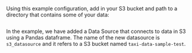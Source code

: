 
Using this example configuration, add in your S3 bucket and path to a directory that contains some of your data:

```python name="version-0.17.23 docs/docusaurus/versioned_docs/version-0.17.23/snippets/aws_cloud_storage_pandas.py add_s3_datasource"
```

In the example, we have added a Data Source that connects to data in S3 using a Pandas dataframe. The name of
the new datasource is ``s3_datasource`` and it refers to a S3 bucket named ``taxi-data-sample-test``.